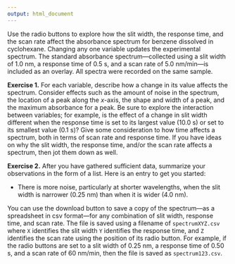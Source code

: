 ```yaml
---
output: html_document
---
```


<!-- The following script makes it possible to use the mhchem -->
<!-- latex package in a .Rmd file and to knit it into an .html file -->
<!-- the font size is scaled to 90% to match text -->

```{=html}
<script type="text/x-mathjax-config">
MathJax.Hub.Config({
  TeX: {
    extensions: ["[Contrib]/mhchem/mhchem.js"]
}
});
MathJax.Hub.Config({ 
        "HTML-CSS": { scale: 90 }, 
        SVG: { linebreaks: { automatic:true } }, 
 });
</script>
```

<!-- text for activity 2 -->

Use the radio buttons to explore how the slit width, the response time, and the scan rate affect the absorbance spectrum for benzene dissolved in cyclohexane. Changing any one variable updates the experimental spectrum. The standard absorbance spectrum---collected using a slit width of 1.0 nm, a response time of 0.5 s, and a scan rate of 5.0 nm/min---is included as an overlay. All spectra were recorded on the same sample.

**Exercise 1.** For each variable, describe how a change in its value affects the spectrum. Consider effects such as the amount of noise in the spectrum, the location of a peak along the *x*-axis, the shape and width of a peak, and the maximum absorbance for a peak. Be sure to explore the interaction between variables; for example, is the effect of a change in slit width different when the response time is set to its largest value (10.0 s) or set to its smallest value (0.1 s)? Give some consideration to how time affects a spectrum, both in terms of scan rate and response time. If you have ideas on why the slit width, the response time, and/or the scan rate affects a spectrum, then jot them down as well.

**Exercise 2.** After you have gathered sufficient data, summarize your observations in the form of a list. Here is an entry to get you started:

* There is more noise, particularly at shorter wavelengths, when the slit width is narrower (0.25 nm) than when it is wider (4.0 nm).

You can use the download button to save a copy of the spectrum---as a spreadsheet in csv format---for any combination of slit width, response time, and scan rate. The file is saved using a filename of `spectrumXYZ.csv` where `X` identifies the slit width `Y` identifies the response time, and `Z` identifies the scan rate using the position of its radio button. For example, if the radio buttons are set to a slit width of 0.25 nm, a response time of 0.50 s, and a scan rate of 60 nm/min, then the file is saved as `spectrum123.csv`.
